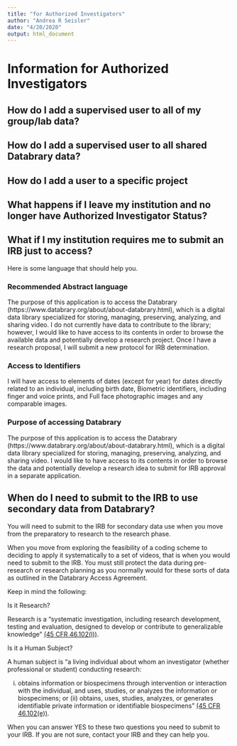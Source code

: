 ```yaml
---
title: "for Authorized Investigators"
author: "Andrea R Seisler"
date: "4/20/2020"
output: html_document
---
```


# Information for Authorized Investigators

## How do I add a supervised user to all of my group/lab data?  

## How do I add a supervised user to all shared Databrary data?  

## How do I add a user to a specific project  

## What happens if I leave my institution and no longer have Authorized Investigator Status?  

## What if I my institution requires me to submit an IRB just to access?    

Here is some language that should help you.  

### Recommended Abstract language  

The purpose of this application is to access the Databrary
(https://www.databrary.org/about/about-databrary.html), which is a digital data library specialized
for storing, managing, preserving, analyzing, and sharing video.
I do not currently have data to contribute to the library; however, I would like to have access to its
contents in order to browse the available data and potentially develop a research project. Once I have
a research proposal, I will submit a new protocol for IRB determination.  

### Access to Identifiers  

I will have access to  elements of dates (except for year) for dates directly related to an individual, including birth date,  Biometric identifiers, including finger and voice prints, and
 Full face photographic images and any comparable images.  
 
### Purpose of accessing Databrary  
The purpose of this application is to access the Databrary
(https://www.databrary.org/about/about-databrary.html), which is a digital data library specialized
for storing, managing, preserving, analyzing, and sharing video. I would like to have access to its
contents in order to browse the data and potentially develop a research idea to submit for IRB
approval in a separate application.

## When do I need to submit to the IRB to use secondary data from Databrary?  

You will need to submit to the IRB for secondary data use when you move from the preparatory to  research to the research phase. 

When you move from exploring the feasibility of a coding scheme to deciding to apply it systematically to a set of videos, that is when you would need to submit to the IRB. You must still protect the data during pre-research or research planning as you normally would for these sorts of data as outlined in the Databrary Access Agreement.

Keep in mind the following:

Is it Research?  

Research is a "systematic investigation, including research development, testing and evaluation, designed to develop or contribute to generalizable knowledge" [(45 CFR 46.102(l))](https://www.ecfr.gov/cgi-bin/retrieveECFR?gp=&SID=83cd09e1c0f5c6937cd9d7513160fc3f&pitd=20180719&n=pt45.1.46&r=PART&ty=HTML#se45.1.46_1102).

Is it a Human Subject?  

A human subject is “a living individual about whom an investigator (whether professional or student) conducting research:

(i) obtains information or biospecimens through intervention or interaction with the individual, and uses, studies, or analyzes the information or biospecimens; or (ii) obtains, uses, studies, analyzes, or generates identifiable private information or identifiable biospecimens” [(45 CFR 46.102(e))](https://www.ecfr.gov/cgi-bin/retrieveECFR?gp=&SID=83cd09e1c0f5c6937cd9d7513160fc3f&pitd=20180719&n=pt45.1.46&r=PART&ty=HTML#se45.1.46_1102).

When you can answer YES to these two questions you need to submit to your IRB. If you are not sure, contact your IRB and they can help you.


    
